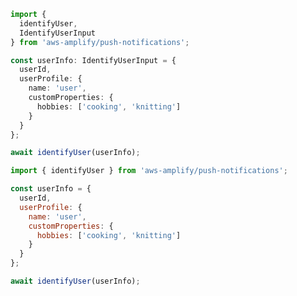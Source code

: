 <BlockSwitcher>
<Block name="TypeScript">

```ts
import {
  identifyUser,
  IdentifyUserInput
} from 'aws-amplify/push-notifications';

const userInfo: IdentifyUserInput = {
  userId,
  userProfile: {
    name: 'user',
    customProperties: {
      hobbies: ['cooking', 'knitting']
    }
  }
};

await identifyUser(userInfo);
```

</Block>
<Block name="JavaScript">

```js
import { identifyUser } from 'aws-amplify/push-notifications';

const userInfo = {
  userId,
  userProfile: {
    name: 'user',
    customProperties: {
      hobbies: ['cooking', 'knitting']
    }
  }
};

await identifyUser(userInfo);
```

</Block>
</BlockSwitcher>

